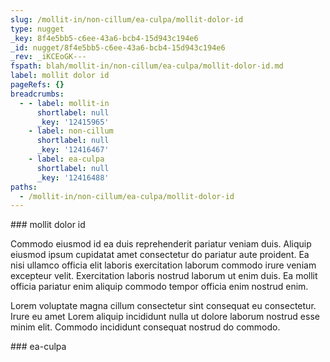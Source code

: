 ```yaml
---
slug: /mollit-in/non-cillum/ea-culpa/mollit-dolor-id
type: nugget
_key: 8f4e5bb5-c6ee-43a6-bcb4-15d943c194e6
_id: nugget/8f4e5bb5-c6ee-43a6-bcb4-15d943c194e6
_rev: _iKCEoGK---
fspath: blah/mollit-in/non-cillum/ea-culpa/mollit-dolor-id.md
label: mollit dolor id
pageRefs: {}
breadcrumbs:
  - - label: mollit-in
      shortlabel: null
      _key: '12415965'
    - label: non-cillum
      shortlabel: null
      _key: '12416467'
    - label: ea-culpa
      shortlabel: null
      _key: '12416488'
paths:
  - /mollit-in/non-cillum/ea-culpa/mollit-dolor-id
---
```


<NuggetArea>
<Nugget slug="/mollit-in/non-cillum/ea-culpa/mollit-dolor-id" type="nugget" _key="8f4e5bb5-c6ee-43a6-bcb4-15d943c194e6" _id="nugget/8f4e5bb5-c6ee-43a6-bcb4-15d943c194e6" _rev="_iKCEoGK---" fspath="blah/mollit-in/non-cillum/ea-culpa/mollit-dolor-id.md" label="mollit dolor id" paths="/mollit-in/non-cillum/ea-culpa/mollit-dolor-id">
<NuggetBody>
### mollit dolor id

Commodo eiusmod id ea duis reprehenderit pariatur veniam duis. Aliquip eiusmod ipsum cupidatat amet consectetur do pariatur aute proident. Ea nisi ullamco officia elit laboris exercitation laborum commodo irure veniam excepteur velit. Exercitation laboris nostrud laborum ut enim duis. Ea mollit officia pariatur enim aliquip commodo tempor officia enim nostrud enim.

Lorem voluptate magna cillum consectetur sint consequat eu consectetur. Irure eu amet Lorem aliquip incididunt nulla ut dolore laborum nostrud esse minim elit. Commodo incididunt consequat nostrud do commodo.

</NuggetBody>
<Breadcrumbs>
<Crumbs>
<Crumb _key="12415965" label="mollit-in" /><Crumb _key="12416467" label="non-cillum" /><Crumb _key="12416488" label="ea-culpa" />
</Crumbs>
</Breadcrumbs>
</Nugget>

<NuggetsInbound>
</NuggetsInbound>
<NuggetsOutbound>
</NuggetsOutbound>
</NuggetArea>
<PassagesInbound>
<Passage direction="inbound" type="passage" _key="12416488" _id="passage/12416488" _rev="_iKCEoGG--A" label="ea-culpa" passage="ea-culpa" fspath="blah/mollit-in/non-cillum/ea-culpa" paths="/mollit-in/non-cillum/ea-culpa" slug="/mollit-in/non-cillum/ea-culpa">
<NuggetBody>
### ea-culpa

</NuggetBody>
<Breadcrumbs>
<Crumbs>
<Crumb _key="12415965" label="mollit-in" /><Crumb _key="12416467" label="non-cillum" />
</Crumbs>
</Breadcrumbs>
</Passage>

</PassagesInbound>
<PassagesOutbound>
</PassagesOutbound>